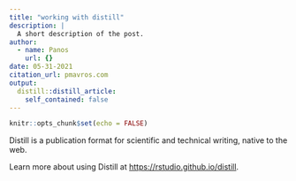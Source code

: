 ```yaml
---
title: "working with distill"
description: |
  A short description of the post.
author:
  - name: Panos
    url: {}
date: 05-31-2021
citation_url: pmavros.com  
output:
  distill::distill_article:
    self_contained: false
---
```



```r
knitr::opts_chunk$set(echo = FALSE)
```

Distill is a publication format for scientific and technical writing, native to the web.

Learn more about using Distill at <https://rstudio.github.io/distill>.


